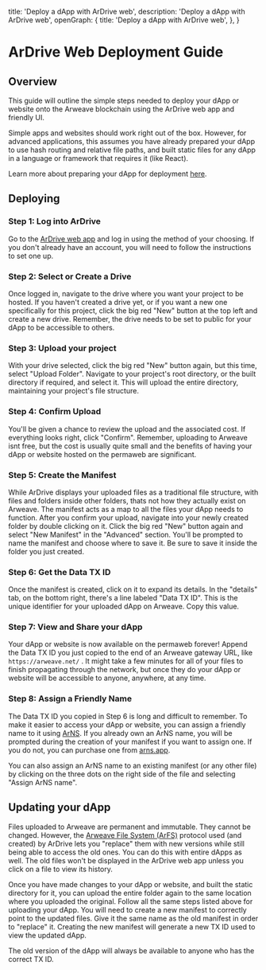 
  title: 'Deploy a dApp with ArDrive web',
  description: 'Deploy a dApp with ArDrive web',
  openGraph: {
    title: 'Deploy a dApp with ArDrive web',
  },
}

<HeroPattern />

# ArDrive Web Deployment Guide

## Overview

This guide will outline the simple steps needed to deploy your dApp or website onto the Arweave blockchain using the ArDrive web app and friendly UI. 

Simple apps and websites should work right out of the box. However, for advanced applications, this assumes you have already prepared your dApp to use hash routing and relative file paths, and built static files for any dApp in a language or framework that requires it (like React).

Learn more about preparing your dApp for deployment [here](https://docs.ardrive.io/docs/misc/deploy/).

## Deploying

### Step 1: Log into ArDrive

Go to the [ArDrive web app](https://app.ardrive.io/#/sign-in) and log in using the method of your choosing. If you don't already have an account, you will need to follow the instructions to set one up.

### Step 2: Select or Create a Drive

Once logged in, navigate to the drive where you want your project to be hosted. If you haven't created a drive yet, or if you want a new one specifically for this project, click the big red "New" button at the top left and create a new drive. Remember, the drive needs to be set to public for your dApp to be accessible to others.

### Step 3: Upload your project

With your drive selected, click the big red "New" button again, but this time, select "Upload Folder". Navigate to your project's root directory, or the built directory if required, and select it. This will upload the entire directory, maintaining your project's file structure.

### Step 4: Confirm Upload

You'll be given a chance to review the upload and the associated cost. If everything looks right, click "Confirm". Remember, uploading to Arweave isnt free, but the cost is usually quite small and the benefits of having your dApp or website hosted on the permaweb are significant.

### Step 5: Create the Manifest

While ArDrive displays your uploaded files as a traditional file structure, with files and folders inside other folders, thats not how they actually exist on Arweave. The manifest acts as a map to all the files your dApp needs to function. After you confirm your upload, navigate into your newly created folder by double clicking on it. Click the big red "New" button again and select "New Manifest" in the "Advanced" section. You'll be prompted to name the manifest and choose where to save it. Be sure to save it inside the folder you just created.

### Step 6: Get the Data TX ID

Once the manifest is created, click on it to expand its details. In the "details" tab, on the bottom right, there's a line labeled "Data TX ID". This is the unique identifier for your uploaded dApp on Arweave. Copy this value.

### Step 7: View and Share your dApp

Your dApp or website is now available on the permaweb forever! Append the Data TX ID you just copied to the end of an Arweave gateway URL, like `https://arweave.net/` . It might take a few minutes for all of your files to finish propagating through the network, but once they do your dApp or website will be accessible to anyone, anywhere, at any time.

### Step 8: Assign a Friendly Name

The Data TX ID you copied in Step 6 is long and difficult to remember. To make it easier to access your dApp or website, you can assign a friendly name to it using [ArNS](/learn/arns). If you already own an ArNS name, you will be prompted during the creation of 
your manifest if you want to assign one. If you do not, you can purchase one from [arns.app](https://arns.arweave.net).

You can also assign an ArNS name to an existing manifest (or any other file) by clicking on the three dots on the right side of the file and selecting "Assign ArNS name".

## Updating your dApp

Files uploaded to Arweave are permanent and immutable. They cannot be changed. However, the [Arweave File System (ArFS)](https://docs.ardrive.io/docs/arfs/) protocol used (and created) by ArDrive lets you "replace" them with new versions while still being able to access the old ones. You can do this with entire dApps as well. The old files won't be displayed in the ArDrive web app unless you click on a file to view its history.

Once you have made changes to your dApp or website, and built the static directory for it, you can upload the entire folder again to the same location where you uploaded the original. Follow all the same steps listed above for uploading your dApp. You will need to create a new manifest to correctly point to the updated files. Give it the same name as the old manifest in order to "replace" it. Creating the new manifest will generate a new TX ID used to view the updated dApp.

The old version of the dApp will always be available to anyone who has the correct TX ID.
